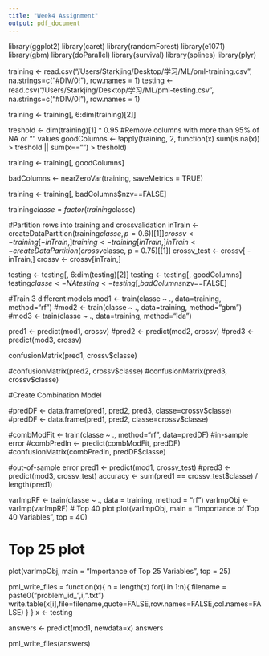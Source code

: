 ```yaml
---
title: "Week4 Assignment"
output: pdf_document
---
```


library(ggplot2)
library(caret)
library(randomForest)
library(e1071)
library(gbm)
library(doParallel)
library(survival)
library(splines)
library(plyr)

training <- read.csv("/Users/Starkjing/Desktop/学习/ML/pml-training.csv", na.strings=c("#DIV/0!"), row.names = 1)
testing <- read.csv("/Users/Starkjing/Desktop/学习/ML/pml-testing.csv", na.strings=c("#DIV/0!"), row.names = 1)

training <- training[, 6:dim(training)[2]]

treshold <- dim(training)[1] * 0.95
#Remove columns with more than 95% of NA or "" values
goodColumns <- !apply(training, 2, function(x) sum(is.na(x)) > treshold  || sum(x=="") > treshold)

training <- training[, goodColumns]

badColumns <- nearZeroVar(training, saveMetrics = TRUE)

training <- training[, badColumns$nzv==FALSE]

training$classe = factor(training$classe)

#Partition rows into training and crossvalidation
inTrain <- createDataPartition(training$classe, p = 0.6)[[1]]
crossv <- training[-inTrain,]
training <- training[ inTrain,]
inTrain <- createDataPartition(crossv$classe, p = 0.75)[[1]]
crossv_test <- crossv[ -inTrain,]
crossv <- crossv[inTrain,]


testing <- testing[, 6:dim(testing)[2]]
testing <- testing[, goodColumns]
testing$classe <- NA
testing <- testing[, badColumns$nzv==FALSE]

#Train 3 different models
mod1 <- train(classe ~ ., data=training, method="rf")
#mod2 <- train(classe ~ ., data=training, method="gbm")
#mod3 <- train(classe ~ ., data=training, method="lda")

pred1 <- predict(mod1, crossv)
#pred2 <- predict(mod2, crossv)
#pred3 <- predict(mod3, crossv)

confusionMatrix(pred1, crossv$classe)

#confusionMatrix(pred2, crossv$classe)
#confusionMatrix(pred3, crossv$classe)

#Create Combination Model

#predDF <- data.frame(pred1, pred2, pred3, classe=crossv$classe)
#predDF <- data.frame(pred1, pred2, classe=crossv$classe)

#combModFit <- train(classe ~ ., method="rf", data=predDF)
#in-sample error
#combPredIn <- predict(combModFit, predDF)
#confusionMatrix(combPredIn, predDF$classe)



#out-of-sample error
pred1 <- predict(mod1, crossv_test)
#pred3 <- predict(mod3, crossv_test)
accuracy <- sum(pred1 == crossv_test$classe) / length(pred1)

varImpRF <- train(classe ~ ., data = training, method = "rf")
varImpObj <- varImp(varImpRF)
# Top 40 plot
plot(varImpObj, main = "Importance of Top 40 Variables", top = 40)

# Top 25 plot
plot(varImpObj, main = "Importance of Top 25 Variables", top = 25)


pml_write_files = function(x){
n = length(x)
for(i in 1:n){
filename = paste0("problem_id_",i,".txt")
write.table(x[i],file=filename,quote=FALSE,row.names=FALSE,col.names=FALSE)
}
}
x <- testing

answers <- predict(mod1, newdata=x)
answers

pml_write_files(answers)
